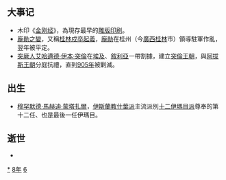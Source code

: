 {{Unreferenced|time=2021-06-12T06:06:19+00:00}}
{{yearTOC|868|唐'''[[咸通|咸通]]九年'''；日本'''[[貞觀_(清和天皇)|貞觀]]十年'''}}

== 大事记 ==
* 木印《[[金刚经|金刚经]]》，為現存最早的[[雕版印刷|雕版印刷]]。
* [[龐勛之變|龐勛之變]]，又稱[[桂林戍卒起義|桂林戍卒起義]]，[[龐勛|龐勛]]在桂州（今[[廣西|廣西]][[桂林|桂林]]市）領導駐軍作亂，翌年被平定。
* [[突厥人|突厥人]][[艾哈邁德·伊本·突倫|艾哈邁德·伊本·突倫]]在[[埃及|埃及]]、[[敘利亞|敘利亞]]一帶割據，建立[[突倫王朝|突倫王朝]]，與[[阿拔斯王朝|阿拔斯王朝]]分庭抗禮，直到[[905年|905年]]被剿滅。

== 出生 ==
*[[穆罕默德·馬赫迪·蒙塔扎爾|穆罕默德·馬赫迪·蒙塔扎爾]]，[[伊斯蘭教|伊斯蘭教]][[什葉派|什葉派]]主流派別[[十二伊瑪目派|十二伊瑪目派]]尊奉的第十二任、也是最後一任伊瑪目。

== 逝世 ==
{{Wikisource year mention}}
*

[[Category:868年|*]]
[[Category:860年代|8年]]
[[Category:9世纪各年|6]]